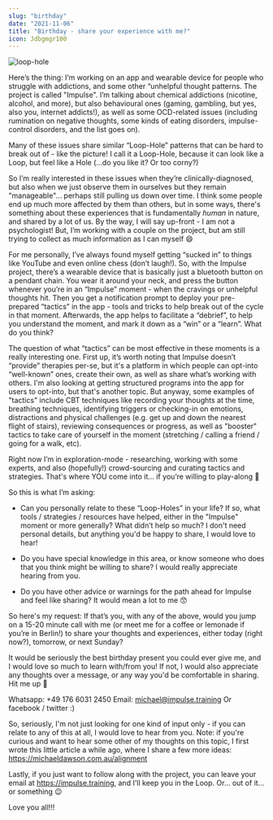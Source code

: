 ```yaml
---
slug: "birthday"
date: "2021-11-06"
title: "Birthday - share your experience with me?"
icon: Jdbgmgr100
---
```


![loop-hole](/blog-images/loop-hole.png)

Here’s the thing: I’m working on an app and wearable device for people who struggle with addictions, and some other “unhelpful thought patterns. The project is called "Impulse". I’m talking about chemical addictions (nicotine, alcohol, and more), but also behavioural ones (gaming, gambling, but yes, also you, internet addicts!), as well as some OCD-related issues (including rumination on negative thoughts, some kinds of eating disorders, impulse-control disorders, and the list goes on).

Many of these issues share similar “Loop-Hole” patterns that can be hard to break out of - like the picture! I call it a Loop-Hole, because it can look like a Loop, but feel like a Hole (...do you like it? Or too corny?)

So I’m really interested in these issues when they’re clinically-diagnosed, but also when we just observe them in ourselves but they remain "manageable"... perhaps still pulling us down over time. I think some people end up much more affected by them than others, but in some ways, there's something about these experiences that is fundamentally _human_ in nature, and shared by a lot of us.
By the way, I will say up-front - I am not a psychologist! But, I’m working with a couple on the project, but am still trying to collect as much information as I can myself 😄

For me personally, I’ve always found myself getting “sucked in” to things like YouTube and even online chess (don’t laugh!).
So, with the Impulse project, there’s a wearable device that is basically just a bluetooth button on a pendant chain. You wear it around your neck, and press the button whenever you’re in an “Impulse” moment - when the cravings or unhelpful thoughts hit. Then you get a notification prompt to deploy your pre-prepared “tactics” in the app - tools and tricks to help break out of the cycle in that moment. Afterwards, the app helps to facilitate a “debrief”, to help you understand the moment, and mark it down as a “win” or a “learn”. What do you think?

The question of what “tactics” can be most effective in these moments is a really interesting one. First up, it’s worth noting that Impulse doesn’t “provide” therapies per-se, but it's a platform in which people can opt-into “well-known” ones, create their own, as well as share what’s working with others. I'm also looking at getting structured programs into the app for users to opt-into, but that's another topic.
But anyway, some examples of "tactics" include CBT techniques like recording your thoughts at the time, breathing techniques, identifying triggers or checking-in on emotions, distractions and physical challenges (e.g. get up and down the nearest flight of stairs), reviewing consequences or progress, as well as "booster" tactics to take care of yourself in the moment (stretching / calling a friend / going for a walk, etc).

Right now I’m in exploration-mode - researching, working with some experts, and also (hopefully!) crowd-sourcing and curating tactics and strategies. That's where YOU come into it... if you’re willing to play-along 🎲

So this is what I’m asking:

- Can you personally relate to these “Loop-Holes” in your life? If so, what tools / strategies / resources have helped, either in the "Impulse" moment or more generally? What didn’t help so much? I don't need personal details, but anything you'd be happy to share, I would love to hear!

- Do you have special knowledge in this area, or know someone who does that you think might be willing to share? I would really appreciate hearing from you.

- Do you have other advice or warnings for the path ahead for Impulse and feel like sharing? It would mean a lot to me 😙

So here's my request: If that’s you, with any of the above, would you jump on a 15-20 minute call with me (or meet me for a coffee or lemonade if you’re in Berlin!) to share your thoughts and experiences, either today (right now?), tomorrow, or next Sunday?

It would be seriously the best birthday present you could ever give me, and I would love so much to learn with/from you! If not, I would also appreciate any thoughts over a message, or any way you'd be comfortable in sharing. Hit me up 🤗

Whatsapp: +49 176 6031 2450
Email: michael@impulse.training
Or facebook / twitter :)

So, seriously, I'm not just looking for one kind of input only - if you can relate to any of this at all, I would love to hear from you.
Note: if you're curious and want to hear some other of my thoughts on this topic, I first wrote this little article a while ago, where I share a few more ideas: https://michaeldawson.com.au/alignment

Lastly, if you just want to follow along with the project, you can leave your email at https://impulse.training, and I'll keep you in the Loop. Or... out of it... or something 😉

Love you all!!!
